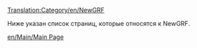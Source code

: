 [[Translation:Category/en/NewGRF]]

Ниже указан список страниц, которые относятся к NewGRF.
{{ru/Navbox NewGRF}}

[[en/Main/Main Page]]